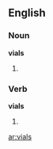 ==English==

===Noun===
'''vials'''

# {{plural of|[[vial]]}}

===Verb===
'''vials'''

# {{third-person singular of|[[vial]]}}

[[ar:vials]]